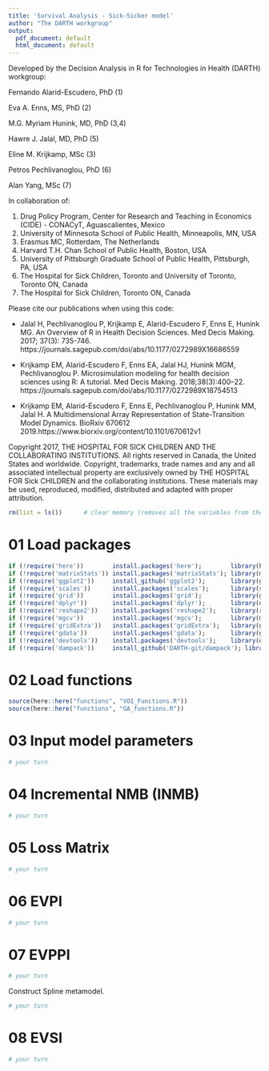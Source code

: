 ---
title: 'Survival Analysis - Sick-Sicker model'
author: "The DARTH workgroup"
output:
  pdf_document: default
  html_document: default
---

Developed by the Decision Analysis in R for Technologies in Health (DARTH) workgroup:

Fernando Alarid-Escudero, PhD (1) 

Eva A. Enns, MS, PhD (2)	

M.G. Myriam Hunink, MD, PhD (3,4)

Hawre J. Jalal, MD, PhD (5) 

Eline M. Krijkamp, MSc (3)	

Petros Pechlivanoglou, PhD (6)

Alan Yang, MSc (7)

In collaboration of: 		

1. Drug Policy Program, Center for Research and Teaching in Economics (CIDE) - CONACyT, 
   Aguascalientes, Mexico
2. University of Minnesota School of Public Health, Minneapolis, MN, USA
3. Erasmus MC, Rotterdam, The Netherlands
4. Harvard T.H. Chan School of Public Health, Boston, USA
5. University of Pittsburgh Graduate School of Public Health, Pittsburgh, PA, USA
6. The Hospital for Sick Children, Toronto and University of Toronto, Toronto ON, Canada
7. The Hospital for Sick Children, Toronto ON, Canada

Please cite our publications when using this code:
 
- Jalal H, Pechlivanoglou P, Krijkamp E, Alarid-Escudero F, Enns E, Hunink MG. 
An Overview of R in Health Decision Sciences. Med Decis Making. 2017; 37(3): 735-746. 
https://journals.sagepub.com/doi/abs/10.1177/0272989X16686559
 
- Krijkamp EM, Alarid-Escudero F, Enns EA, Jalal HJ, Hunink MGM, Pechlivanoglou P. 
Microsimulation modeling for health decision sciences using R: A tutorial. 
Med Decis Making. 2018;38(3):400–22. 
https://journals.sagepub.com/doi/abs/10.1177/0272989X18754513
 
- Krijkamp EM, Alarid-Escudero F, Enns E, Pechlivanoglou P, Hunink MM, Jalal H. 
A Multidimensional Array Representation of State-Transition Model Dynamics. 
BioRxiv 670612 2019.https://www.biorxiv.org/content/10.1101/670612v1

Copyright 2017, THE HOSPITAL FOR SICK CHILDREN AND THE COLLABORATING INSTITUTIONS. 
All rights reserved in Canada, the United States and worldwide. Copyright, 
trademarks, trade names and any and all associated intellectual property are 
exclusively owned by THE HOSPITAL FOR Sick CHILDREN and the collaborating 
institutions. These materials may be used, reproduced, modified, distributed 
and adapted with proper attribution.

```{r}
rm(list = ls())      # clear memory (removes all the variables from the workspace)
```

\newpage

# 01 Load packages

```{r, warning=F, message=F}
if (!require('here'))        install.packages('here');        library(here)
if (!require('matrixStats')) install.packages('matrixStats'); library(matrixStats)
if (!require('ggplot2'))     install_github('ggplot2');       library(ggplot2)
if (!require('scales'))      install.packages('scales');      library(scales)
if (!require('grid'))        install.packages('grid');        library(grid)
if (!require('dplyr'))       install.packages('dplyr');       library(dplyr)
if (!require('reshape2'))    install.packages('reshape2');    library(reshape2)
if (!require('mgcv'))        install.packages('mgcv');        library(mgcv)
if (!require('gridExtra'))   install.packages('gridExtra');   library(gridExtra)
if (!require('gdata'))       install.packages('gdata');       library(gdata)
if (!require('devtools'))    install.packages('devtools');    library(devtools)
if (!require('dampack'))     install_github('DARTH-git/dampack'); library(dampack)
```

# 02 Load functions

```{r}
source(here::here("functions", "VOI_Functions.R"))
source(here::here("functions", "GA_functions.R"))
```

# 03 Input model parameters

```{r}
# your turn

```

# 04 Incremental NMB (INMB) 

```{r}
# your turn

```

# 05 Loss Matrix  

```{r}
# your turn

```

# 06 EVPI

```{r}
# your turn

```

# 07 EVPPI

```{r}
# your turn

```

Construct Spline metamodel.

```{r}
# your turn

```

# 08 EVSI

```{r}
# your turn

```

